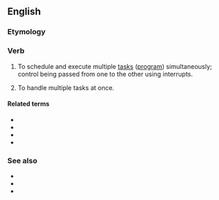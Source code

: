 ==English==

===Etymology===
{{prefix|en|multi|task}}

===Verb===
{{en-verb|multitasks|multitasking|multitasked}}

# {{lb|en|computing}} To schedule and execute multiple [[task]]s ([[program]]) simultaneously; control being passed from one to the other using interrupts.
# {{lb|en|figuratively|of a person}} To handle multiple tasks at once.

====Related terms====
* {{l|en|multitasker}}
* {{l|en|multitasking}}
* {{l|en|monotask}}
* {{l|en|multishirk}}

===See also===
* {{pedialite}}
* {{pedialite|Human multitasking}}
* {{pedialite|Computer multitasking}}